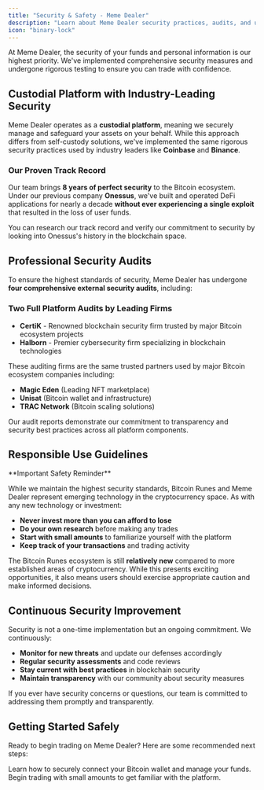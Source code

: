 ```yaml
---
title: "Security & Safety - Meme Dealer"
description: "Learn about Meme Dealer security practices, audits, and user safety measures"
icon: "binary-lock"
---
```


At Meme Dealer, the security of your funds and personal information is our highest priority. We've implemented comprehensive security measures and undergone rigorous testing to ensure you can trade with confidence.

## Custodial Platform with Industry-Leading Security

Meme Dealer operates as a **custodial platform**, meaning we securely manage and safeguard your assets on your behalf. While this approach differs from self-custody solutions, we've implemented the same rigorous security practices used by industry leaders like **Coinbase** and **Binance**.

### Our Proven Track Record

Our team brings **8 years of perfect security** to the Bitcoin ecosystem. Under our previous company **Onessus**, we've built and operated DeFi applications for nearly a decade **without ever experiencing a single exploit** that resulted in the loss of user funds.

<Info>
You can research our track record and verify our commitment to security by looking into Onessus's history in the blockchain space.
</Info>

## Professional Security Audits

To ensure the highest standards of security, Meme Dealer has undergone **four comprehensive external security audits**, including:

### Two Full Platform Audits by Leading Firms

- **CertiK** - Renowned blockchain security firm trusted by major Bitcoin ecosystem projects
- **Halborn** - Premier cybersecurity firm specializing in blockchain technologies

These auditing firms are the same trusted partners used by major Bitcoin ecosystem companies including:
- **Magic Eden** (Leading NFT marketplace)
- **Unisat** (Bitcoin wallet and infrastructure)
- **TRAC Network** (Bitcoin scaling solutions)

<Tip>
Our audit reports demonstrate our commitment to transparency and security best practices across all platform components.
</Tip>

## Responsible Use Guidelines

<Warning>
**Important Safety Reminder**

While we maintain the highest security standards, Bitcoin Runes and Meme Dealer represent emerging technology in the cryptocurrency space. As with any new technology or investment:

- **Never invest more than you can afford to lose**
- **Do your own research** before making any trades
- **Start with small amounts** to familiarize yourself with the platform
- **Keep track of your transactions** and trading activity
</Warning>

The Bitcoin Runes ecosystem is still **relatively new** compared to more established areas of cryptocurrency. While this presents exciting opportunities, it also means users should exercise appropriate caution and make informed decisions.

## Continuous Security Improvement

Security is not a one-time implementation but an ongoing commitment. We continuously:

- **Monitor for new threats** and update our defenses accordingly
- **Regular security assessments** and code reviews
- **Stay current with best practices** in blockchain security
- **Maintain transparency** with our community about security measures

<Info>
If you ever have security concerns or questions, our team is committed to addressing them promptly and transparently.
</Info>

## Getting Started Safely

Ready to begin trading on Meme Dealer? Here are some recommended next steps:

<CardGroup cols={2}>
  <Card
    title="Connect Your Wallet"
    icon="wallet"
    href="/essentials/wallet"
  >
    Learn how to securely connect your Bitcoin wallet and manage your funds.
  </Card>
  <Card
    title="Start Swapping"
    icon="repeat"
    href="/essentials/swapping"
  >
    Begin trading with small amounts to get familiar with the platform.
  </Card>
</CardGroup>
